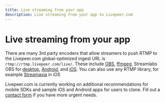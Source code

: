 ```yaml
---
title: Live streaming from your app
description: Live streaming from your app to Livepeer.com
---
```


# Live streaming from your app

There are many 3rd party encoders that allow streamers to push RTMP to the Livepeer.com global-optimized ingest URL is `rtmp://rtmp.livepeer.com/live/`.  These include [OBS](https://obsproject.com/), [ffmpeg](https://ffmpeg.org/), Streamlabs OBS for [desktop](https://streamlabs.com/), [Android](https://play.google.com/store/apps/details?id=com.streamlabs&hl=en_US&gl=US), and [iOS](https://apps.apple.com/us/app/streamlabs-live-streaming-app/id1294578643). You can also use any RTMP library, for example [Streamaxia](https://www.streamaxia.com/) in iOS

Livepeer.com is currently working on additional recommendations for mobile SDKs and sample iOS and Android apps for users to clone. Fill out a [contact form](contact) if you have more urgent needs.